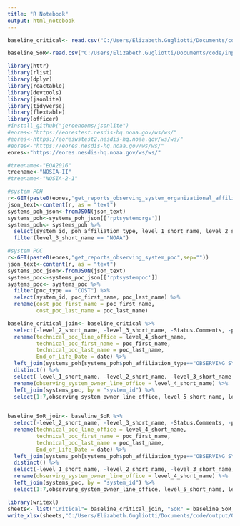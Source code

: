 ```yaml
---
title: "R Notebook"
output: html_notebook
---
```




```r
baseline_critical<- read.csv("C:/Users/Elizabeth.Gugliotti/Documents/code/input/OSC Baseline Automation_Critical.csv", header = TRUE)

baseline_SoR<-read.csv("C:/Users/Elizabeth.Gugliotti/Documents/code/input/OSC Baseline Automation_SoR.csv", header = TRUE)
```

```r
library(httr)
library(rlist)
library(dplyr)
library(reactable)
library(devtools)
library(jsonlite)
library(tidyverse)
library(flextable)
library(officer)
#install_github("jeroenooms/jsonlite")
#eores<-"https://eorestest.nesdis-hq.noaa.gov/ws/ws/"
#eores<-https://eoreswstest2.nesdis-hq.noaa.gov/ws/ws/"
#eores<-"https://eores.nesdis-hq.noaa.gov/ws/ws/"
eores<-"https://eores.nesdis-hq.noaa.gov/ws/ws/"

#treename<-"EOA2016"
treename<-"NOSIA-II"
#treename<-"NOSIA-2-1"

#system POH
r<-GET(paste0(eores,"get_reports_observing_system_organizational_affiliations",sep=""))
json_text<-content(r, as = "text")
systems_poh_json<-fromJSON(json_text)
systems_poh<-systems_poh_json[['rptsystemorgs']]
systems_poh<- systems_poh %>%
  select(system_id, poh_affiliation_type, level_1_short_name, level_2_short_name, level_3_short_name, level_4_short_name, level_5_short_name, level_6_short_name) %>%
  filter(level_3_short_name == "NOAA")

#system POC
r<-GET(paste0(eores,"get_reports_observing_system_poc",sep=""))
json_text<-content(r, as = "text")
systems_poc_json<-fromJSON(json_text)
systems_poc<-systems_poc_json[['rptsystempoc']]
systems_poc<- systems_poc %>%
  filter(poc_type == "COST") %>% 
  select(system_id, poc_first_name, poc_last_name) %>%
  rename(cost_poc_first_name = poc_first_name,
         cost_poc_last_name = poc_last_name)
```

```r
baseline_critical_join<- baseline_critical %>%
  select(-level_2_short_name, -level_3_short_name, -Status.Comments, -poc_type) %>%
  rename(technical_poc_line_office = level_4_short_name,
         technical_poc_first_name = poc_first_name,
         technical_poc_last_name = poc_last_name,
         End_of_Life_Date = date) %>%
  left_join(systems_poh[systems_poh$poh_affiliation_type=="OBSERVING SYSTEM OWNER",], by = "system_id") %>% 
  distinct() %>% 
  select(-level_1_short_name, -level_2_short_name, -level_3_short_name, -poh_affiliation_type, -date_type) %>%
  rename(observing_system_owner_line_office = level_4_short_name) %>% 
  left_join(systems_poc, by = "system_id") %>% 
  select(1:7,observing_system_owner_line_office, level_5_short_name, level_6_short_name, technical_poc_line_office, 8:9, cost_poc_first_name, cost_poc_last_name, everything(), -system_id)
  

baseline_SoR_join<- baseline_SoR %>%
  select(-level_2_short_name, -level_3_short_name, -Status.Comments, -poc_type) %>%
  rename(technical_poc_line_office = level_4_short_name,
         technical_poc_first_name = poc_first_name,
         technical_poc_last_name = poc_last_name,
         End_of_Life_Date = date) %>%
  left_join(systems_poh[systems_poh$poh_affiliation_type=="OBSERVING SYSTEM OWNER",], by = "system_id") %>%
  distinct() %>% 
  select(-level_1_short_name, -level_2_short_name, -level_3_short_name, -poh_affiliation_type, -date_type) %>%
  rename(observing_system_owner_line_office = level_4_short_name) %>% 
  left_join(systems_poc, by = "system_id") %>% 
  select(1:7,observing_system_owner_line_office, level_5_short_name, level_6_short_name, technical_poc_line_office, 8:9, cost_poc_first_name, cost_poc_last_name, everything(), -system_id)
```

```r
library(writexl)
sheets<- list("Critical"= baseline_critical_join, "SoR" = baseline_SoR_join)
write_xlsx(sheets,"C:/Users/Elizabeth.Gugliotti/Documents/code/output/OSC_Baseline_Revised2.xlsx")
```

